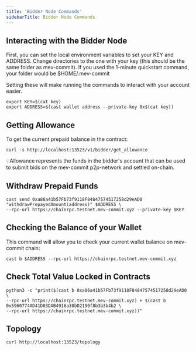 ```yaml
---
title: 'Bidder Node Commands'
sidebarTitle: Bidder Node Commands
---
```


## Interacting with the Bidder Node

First, you can set the local environment variables to set your KEY and ADDRESS. Change directories to the one with your key (this should be the same folder as mev-commit). If you used the 1-minute quickstart command, your folder would be $HOME/.mev-commit

Setting these will make running the commands to interact with your account easier.

```shell ❯_ terminal
export KEY=$(cat key)
export ADDRESS=$(cast wallet address --private-key 0x$(cat key))
```

## Getting Allowance

To get the current prepaid balance in the contract:

```shell ❯_ terminal
curl -s http://localhost:13523/v1/bidder/get_allowance
```

💡Allowance represents the funds in the bidder's account that can be used to submit bids on the mev-commit p2p-network and settled on-chain.

## Withdraw Prepaid Funds

```shell ❯_ terminal
cast send 0xa86a41b57Fb73f9118F84847574517258d29eAD0 "withdrawPrepayedAmount(address)" $ADDRESS \
--rpc-url https://chainrpc.testnet.mev-commit.xyz --private-key $KEY
```

## Checking the Balance of your Wallet

This command will allow you to check your current wallet balance on mev-commit chain:

```shell ❯_ terminal
cast b $ADDRESS --rpc-url https://chainrpc.testnet.mev-commit.xyz
```

## Check Total Value Locked in Contracts

```shell ❯_ terminal
python3 -c "print($(cast b 0xa86a41b57Fb73f9118F84847574517258d29eAD0 \
--rpc-url https://chainrpc.testnet.mev-commit.xyz) + $(cast b 0x5960774AD41D03DAB4916a30bD2190f8b3b3b4b2 \
--rpc-url https://chainrpc.testnet.mev-commit.xyz))"
```

## Topology

```shell ❯_ terminal ❯_ terminal
curl http://localhost:13523/topology
```
